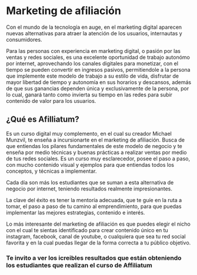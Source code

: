 # Marketing de afiliación

Con el mundo de la tecnología en auge, en el marketing digital aparecen nuevas alternativas para atraer la atención de los usuarios, internautas y consumidores.

Para las personas con experiencia en marketing digital, o pasión por las ventas y redes sociales, es una excelente oportunidad de trabajo autonómo por internet, aprovechando los canales digitales para monetizar, con el tiempo se pueden convertir en ingresos pasivos, permitiendole a la persona que implemente este modelo de trabajo a su estilo de vida, disfrutar de mayor libertad de tiempo y autonomía en sus horarios y descansos, además de que sus ganancias dependen única y exclusivamente de la persona, por lo cual, ganará tanto como invierta su tiempo en las redes para subir contenido de valor para los usuarios.

## ¿Qué es Afilliatum?

Es un curso digital muy complemento, en el cual su creador Michael Munzvil, te enseña a incursionarte en el marketing de afiliación. Busca de que entiendas los pilares fundamentales de este modelo de negocio y te enseña por medio técnicas y buenas prácticas a realizar ventas por medio de tus redes sociales. Es un curso muy esclarecedor, posee el paso a paso, con mucho contenido visual y ejemplos para que entiendas todos los conceptos, y técnicas a implementar.

Cada día son más los estudiantes que se suman a esta alternativa de negocio por internet, teniendo resultados realmente impresionantes.

La clave del éxito es tener la mentoría adecuada, que te guíe en la ruta a tomar, el paso a paso de tu camino al emprendimiento, para que puedas implementar las mejores estrategias, contenido e interés.

Lo más interesante del marketing de afiliación es que puedes elegir el nicho con el cual te sientas identificado para crear contenido único en tu instagram, facebook, canal de youtube, o cualquiera que sea tu red social favorita y en la cual puedas llegar de la forma correcta a tu público objetivo.




### Te invito a ver los icreibles resultados que están obteniendo los estudiantes que realizan el curso de Affiliatum


